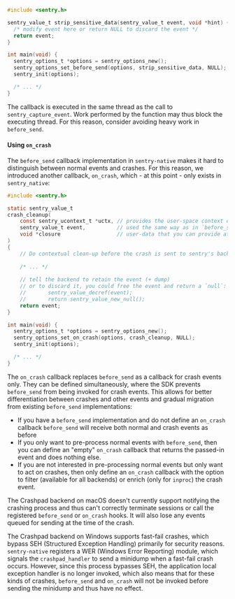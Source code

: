 ```c
#include <sentry.h>

sentry_value_t strip_sensitive_data(sentry_value_t event, void *hint) {
  /* modify event here or return NULL to discard the event */
  return event;
}

int main(void) {
  sentry_options_t *options = sentry_options_new();
  sentry_options_set_before_send(options, strip_sensitive_data, NULL);
  sentry_init(options);

  /* ... */
}
```

The callback is executed in the same thread as the call to `sentry_capture_event`. Work performed by the function may thus block the executing thread. For this reason, consider avoiding heavy work in `before_send`.


#### Using `on_crash`

The `before_send` callback implementation in `sentry-native` makes it hard to distinguish between normal events and crashes. For this reason, we introduced another callback, `on_crash`, which - at this point - only exists in `sentry_native`:

```c
#include <sentry.h>

static sentry_value_t
crash_cleanup(
    const sentry_ucontext_t *uctx, // provides the user-space context of the crash
    sentry_value_t event,          // used the same way as in `before_send` 
    void *closure                  // user-data that you can provide at configuration time
)
{
    // Do contextual clean-up before the crash is sent to sentry's backend infrastructure
    
    /* ... */
    
    // tell the backend to retain the event (+ dump)
    // or to discard it, you could free the event and return a `null`:
    //       sentry_value_decref(event);
    //       return sentry_value_new_null();
    return event;
}

int main(void) {
  sentry_options_t *options = sentry_options_new();
  sentry_options_set_on_crash(options, crash_cleanup, NULL);
  sentry_init(options);

  /* ... */
}
```

The `on_crash` callback replaces `before_send` as a callback for crash events only. They can be defined simultaneously, where the SDK prevents `before_send` from being invoked for crash events. This allows for better differentiation between crashes and other events and gradual migration from existing `before_send` implementations:

- If you have a `before_send` implementation and do not define an `on_crash`
  callback `before_send` will receive both normal and crash events as before
- If you only want to pre-process normal events with `before_send`, then 
  you can define an "empty" `on_crash` callback that returns the 
  passed-in event and does nothing else.
- If you are not interested in pre-processing normal events but only want 
  to act on crashes, then only define an `on_crash` callback with the option 
  to filter (available for all backends) or enrich (only for `inproc`) the 
  crash event.
  
<Alert level="warning" title="Not Supported in Crashpad on macOS">

The Crashpad backend on macOS doesn't currently support notifying the crashing process and thus can't correctly terminate sessions or call the registered `before_send` or `on_crash` hooks. It will also lose any events queued for sending at the time of the crash.

</Alert>

<Alert level="warning" title="Limitations in Crashpad on Windows for Fast-fail Crashes">

The Crashpad backend on Windows supports fast-fail crashes, which bypass SEH (Structured Exception Handling) primarily for security reasons. `sentry-native` registers a WER (Windows Error Reporting) module, which signals the `crashpad_handler` to send a minidump when a fast-fail crash occurs. However, since this process bypasses SEH, the application local exception handler is no longer invoked, which also means that for these kinds of crashes, `before_send` and `on_crash` will not be invoked before sending the minidump and thus have no effect.

</Alert>
